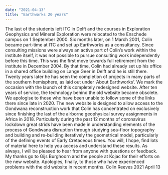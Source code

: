 ```yaml
---
date: "2021-04-13"
title: "Earthworks 20 years"
---
```

The last of the students left ITC in Delft and the courses in Exploration Geophysics and Mineral Exploration were relocated to the Enschede campus on 1 September 2000.  Six months later, on 1 March 2001, Colin became part-time at ITC and set up Earthworks as a consultancy. Since consulting missions were always an active part of Colin’s work within the institute itself, it was not possible to pursue consulting work independently before this time. This was the first move towards full retirement from the institute in December 2004. By that time, Colin had already set up his office in a shared office building on Lange Geer in Delft and he is still there. Twenty years later he has seen the completion of projects in many parts of the southern hemisphere, as laid out under ‘About Earthworks’.
We mark the occasion with the launch of this completely redesigned website.  After ten years of service, the technology behind the old website became obsolete.  We apologise to those who have been unable to follow some of the links there since late in 2020. The new website is designed to allow access to the Gondwana reconstruction work that Colin has concentrated on exclusively since finishing the last of the airborne geophysical survey assignments in Africa in 2018.  Particularly during the past 12 months of coronavirus lockdown great strids have been made in understanding elements of the process of Gondwana disruption through studying sea-floor topography and building and re-building iteratively the geometrical model, particularly of the defining events of Early Cretaceous times.  You will, I hope, find lots of material here to help you access and understand these results.  As always, I will be pleased to hear from anyone with questions or feedback.
My thanks go to Gijs Burghoorn and the people at Kojac for their efforts on the new website. Apologies, finally, to those who have experienced problems with the old website in recent months.
Colin Reeves
2021 April 13
